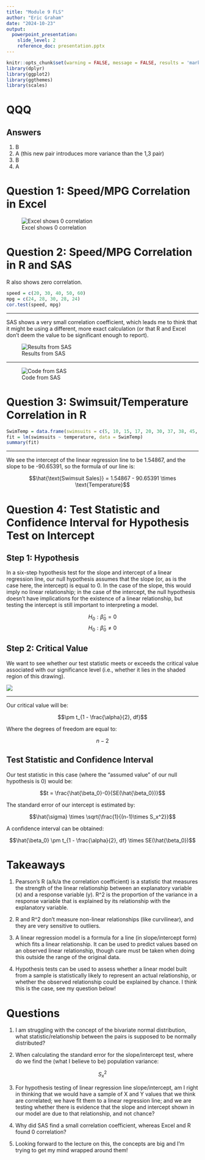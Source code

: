 ```yaml
---
title: "Module 9 FLS"
author: "Eric Graham"
date: "2024-10-23"
output: 
  powerpoint_presentation:
    slide_level: 2
    reference_doc: presentation.pptx
---
```


```r
knitr::opts_chunk$set(warning = FALSE, message = FALSE, results = 'markup')
library(dplyr)
library(ggplot2)
library(ggthemes)
library(scales)
```

# QQQ

## Answers

1. B
2. A (this new pair introduces more variance than the 1,3 pair)
3. B
4. A

# Question 1: Speed/MPG Correlation in Excel

![Excel shows 0 correlation](1.png)

# Question 2: Speed/MPG Correlation in R and SAS

R also shows zero correlation.

```r
speed = c(20, 30, 40, 50, 60)
mpg = c(24, 28, 30, 28, 24)
cor.test(speed, mpg)
```

---

SAS shows a very small correlation coefficient, which leads me to think that it might be using a different, more exact calculation (or that R and Excel don't deem the value to be significant enough to report).

![Results from SAS](2.1.png)

---

![Code from SAS](2.2.png)

# Question 3: Swimsuit/Temperature Correlation in R

```r
SwimTemp = data.frame(swimsuits = c(5, 10, 15, 17, 20, 30, 37, 38, 45, 55), temperature = c(64, 62, 68, 70, 71, 80, 82, 85, 87, 92))
fit = lm(swimsuits ~ temperature, data = SwimTemp)
summary(fit)
```

---

We see the intercept of the linear regression line to be 1.54867, and the slope to be -90.65391, so the formula of our line is:

$$\hat{\text{Swimsuit Sales}} = 1.54867 - 90.65391 \times \text{Temperature}$$

# Question 4: Test Statistic and Confidence Interval for Hypothesis Test on Intercept

## Step 1: Hypothesis

In a six-step hypothesis test for the slope and intercept of a linear regression line, our null hypothesis assumes that the slope (or, as is the case here, the intercept) is equal to 0. In the case of the slope, this would imply no linear relationship; in the case of the intercept, the null hypothesis doesn't have implications for the existence of a linear relationship, but testing the intercept is still important to interpreting a model.

$$H_0: \hat{\beta}_0 = 0$$
$$H_0: \hat{\beta}_0 \neq 0$$

## Step 2: Critical Value

We want to see whether our test statistic meets or exceeds the critical value associated with our significance level (i.e., whether it lies in the shaded region of this drawing).

![](4.1.jpg)

---

Our critical value will be:

$$\pm t_{1 - \frac{\alpha}{2}, df}$$

Where the degrees of freedom are equal to:

$$n-2$$

## Test Statistic and Confidence Interval

Our test statistic in this case (where the "assumed value" of our null hypothesis is 0) would be:

$$t = \frac{\hat{\beta_0}-0}{SE(\hat{\beta_0})}$$

The standard error of our intercept is estimated by:

$$\hat{\sigma} \times \sqrt{\frac{1}{(n-1)\times S_x^2}}$$

A confidence interval can be obtained:

$$\hat{\beta_0} \pm  t_{1 - \frac{\alpha}{2}, df} \times SE(\hat{\beta_0})$$


# Takeaways

1. Pearson's R (a/k/a the correlation coefficient) is a statistic that measures the strength of the linear relationship between an explanatory variable (x) and a response variable (y). R^2 is the proportion of the variance in a response variable that is explained by its relationship with the explanatory variable.

2. R and R^2 don't measure non-linear relationships (like curvilinear), and they are very sensitive to outliers.

3. A linear regression model is a formula for a line (in slope/intercept form) which fits a linear relationship. It can be used to predict values based on an observed linear relationship, though care must be taken when doing this outside the range of the original data.

4. Hypothesis tests can be used to assess whether a linear model built from a sample is statistically likely to represent an actual relationship, or whether the observed relationship could be explained by chance. I think this is the case, see my question below!

# Questions

1. I am struggling with the concept of the bivariate normal distribution, what statistic/relationship between the pairs is supposed to be normally distributed?

2. When calculating the standard error for the slope/intercept test, where do we find the (what I believe to be) population variance:

$$S_x^2$$

3. For hypothesis testing of linear regression line slope/intercept, am I right in thinking that we would have a sample of X and Y values that we think are correlated; we have fit them to a linear regression line; and we are testing whether there is evidence that the slope and intercept shown in our model are due to that relationship, and not chance?

4. Why did SAS find a small correlation coefficient, whereas Excel and R found 0 correlation?

5. Looking forward to the lecture on this, the concepts are big and I'm trying to get my mind wrapped around them!